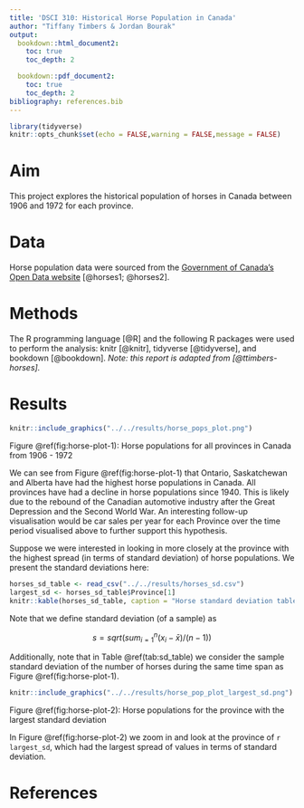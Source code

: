 ```yaml
---
title: 'DSCI 310: Historical Horse Population in Canada'
author: "Tiffany Timbers & Jordan Bourak"
output:
  bookdown::html_document2:
    toc: true
    toc_depth: 2

  bookdown::pdf_document2:
    toc: true
    toc_depth: 2
bibliography: references.bib
---
```


```r
library(tidyverse)
knitr::opts_chunk$set(echo = FALSE,warning = FALSE,message = FALSE)
```

# Aim

This project explores the historical population of horses in Canada between 1906 and 1972 for each province.

# Data

Horse population data were sourced from the [Government of Canada's Open Data website](http://open.canada.ca/en/open-data) [@horses1; @horses2].

# Methods

The R programming language [@R] and the following R packages were used to perform the analysis: knitr [@knitr], tidyverse [@tidyverse], and bookdown [@bookdown]. *Note: this report is adapted from [@ttimbers-horses].*

# Results

```r
knitr::include_graphics("../../results/horse_pops_plot.png")
```

Figure \@ref(fig:horse-plot-1): Horse populations for all provinces in Canada from 1906 - 1972

We can see from Figure \@ref(fig:horse-plot-1) that Ontario, Saskatchewan and Alberta have had the highest horse populations in Canada. All provinces have had a decline in horse populations since 1940. This is likely due to the rebound of the Canadian automotive industry after the Great Depression and the Second World War. An interesting follow-up visualisation would be car sales per year for each Province over the time period visualised above to further support this hypothesis.

Suppose we were interested in looking in more closely at the province with the highest spread (in terms of standard deviation) of horse populations. We present the standard deviations here:

```r
horses_sd_table <- read_csv("../../results/horses_sd.csv")
largest_sd <- horses_sd_table$Province[1]
knitr::kable(horses_sd_table, caption = "Horse standard deviation table")
```

Note that we define standard deviation (of a sample) as

$$s = sqrt( sum_{i = 1}^n(x_i - \bar{x}) / (n-1))$$

Additionally, note that in Table \@ref(tab:sd_table) we consider the sample standard deviation of the number of horses during the same time span as Figure \@ref(fig:horse-plot-1).

```r
knitr::include_graphics("../../results/horse_pop_plot_largest_sd.png")
```

Figure \@ref(fig:horse-plot-2): Horse populations for the province with the largest standard deviation

In Figure \@ref(fig:horse-plot-2) we zoom in and look at the province of `r largest_sd`, which had the largest spread of values in terms of standard deviation.

# References
